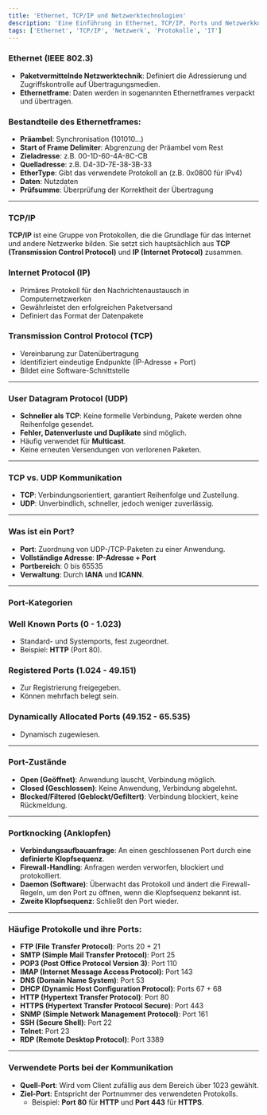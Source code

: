 ```yaml
---
title: 'Ethernet, TCP/IP und Netzwerktechnologien'
description: 'Eine Einführung in Ethernet, TCP/IP, Ports und Netzwerkkommunikation'
tags: ['Ethernet', 'TCP/IP', 'Netzwerk', 'Protokolle', 'IT']
---
```


### Ethernet (IEEE 802.3)

- **Paketvermittelnde Netzwerktechnik**: Definiert die Adressierung und Zugriffskontrolle auf Übertragungsmedien.
- **Ethernetframe**: Daten werden in sogenannten Ethernetframes verpackt und übertragen.
  
### Bestandteile des Ethernetframes:

- **Präambel**: Synchronisation (101010…)
- **Start of Frame Delimiter**: Abgrenzung der Präambel vom Rest
- **Zieladresse**: z.B. 00-1D-60-4A-8C-CB
- **Quelladresse**: z.B. D4-3D-7E-38-3B-33
- **EtherType**: Gibt das verwendete Protokoll an (z.B. 0x0800 für IPv4)
- **Daten**: Nutzdaten
- **Prüfsumme**: Überprüfung der Korrektheit der Übertragung

---

### TCP/IP

**TCP/IP** ist eine Gruppe von Protokollen, die die Grundlage für das Internet und andere Netzwerke bilden. Sie setzt sich hauptsächlich aus **TCP (Transmission Control Protocol)** und **IP (Internet Protocol)** zusammen.

### Internet Protocol (IP)

- Primäres Protokoll für den Nachrichtenaustausch in Computernetzwerken
- Gewährleistet den erfolgreichen Paketversand
- Definiert das Format der Datenpakete

### Transmission Control Protocol (TCP)

- Vereinbarung zur Datenübertragung
- Identifiziert eindeutige Endpunkte (IP-Adresse + Port)
- Bildet eine Software-Schnittstelle

---

### User Datagram Protocol (UDP)

- **Schneller als TCP**: Keine formelle Verbindung, Pakete werden ohne Reihenfolge gesendet.
- **Fehler, Datenverluste und Duplikate** sind möglich.
- Häufig verwendet für **Multicast**.
- Keine erneuten Versendungen von verlorenen Paketen.

---

### TCP vs. UDP Kommunikation

- **TCP**: Verbindungsorientiert, garantiert Reihenfolge und Zustellung.
- **UDP**: Unverbindlich, schneller, jedoch weniger zuverlässig.

---

### Was ist ein Port?

- **Port**: Zuordnung von UDP-/TCP-Paketen zu einer Anwendung.
- **Vollständige Adresse**: **IP-Adresse + Port**
- **Portbereich**: 0 bis 65535
- **Verwaltung**: Durch **IANA** und **ICANN**.

---

### Port-Kategorien

### Well Known Ports (0 - 1.023)
- Standard- und Systemports, fest zugeordnet.
- Beispiel: **HTTP** (Port 80).

### Registered Ports (1.024 - 49.151)
- Zur Registrierung freigegeben.
- Können mehrfach belegt sein.

### Dynamically Allocated Ports (49.152 - 65.535)
- Dynamisch zugewiesen.

---

### Port-Zustände

- **Open (Geöffnet)**: Anwendung lauscht, Verbindung möglich.
- **Closed (Geschlossen)**: Keine Anwendung, Verbindung abgelehnt.
- **Blocked/Filtered (Geblockt/Gefiltert)**: Verbindung blockiert, keine Rückmeldung.

---

### Portknocking (Anklopfen)

- **Verbindungsaufbauanfrage**: An einen geschlossenen Port durch eine **definierte Klopfsequenz**.
- **Firewall-Handling**: Anfragen werden verworfen, blockiert und protokolliert.
- **Daemon (Software)**: Überwacht das Protokoll und ändert die Firewall-Regeln, um den Port zu öffnen, wenn die Klopfsequenz bekannt ist.
- **Zweite Klopfsequenz**: Schließt den Port wieder.

---

### Häufige Protokolle und ihre Ports:

- **FTP (File Transfer Protocol)**: Ports 20 + 21
- **SMTP (Simple Mail Transfer Protocol)**: Port 25
- **POP3 (Post Office Protocol Version 3)**: Port 110
- **IMAP (Internet Message Access Protocol)**: Port 143
- **DNS (Domain Name System)**: Port 53
- **DHCP (Dynamic Host Configuration Protocol)**: Ports 67 + 68
- **HTTP (Hypertext Transfer Protocol)**: Port 80
- **HTTPS (Hypertext Transfer Protocol Secure)**: Port 443
- **SNMP (Simple Network Management Protocol)**: Port 161
- **SSH (Secure Shell)**: Port 22
- **Telnet**: Port 23
- **RDP (Remote Desktop Protocol)**: Port 3389

---

### Verwendete Ports bei der Kommunikation

- **Quell-Port**: Wird vom Client zufällig aus dem Bereich über 1023 gewählt.
- **Ziel-Port**: Entspricht der Portnummer des verwendeten Protokolls.
  - Beispiel: **Port 80** für **HTTP** und **Port 443** für **HTTPS**.
